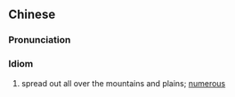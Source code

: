 ==Chinese==
{{zh-forms|type=211}}

===Pronunciation===
{{zh-pron
|m=mànshān sè yě
|cat=id
}}

===Idiom===
{{zh-idiom}}

# spread out all over the mountains and plains; [[numerous]]